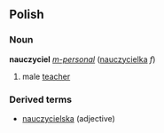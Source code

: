 ==Polish==
===Noun===
'''nauczyciel''' ''[[Appendix:Polish personal masculine noun declension|m-personal]]'' ([[nauczycielka]] ''f'')
# male [[teacher]]

===Derived terms===
* [[nauczycielska]] (adjective)